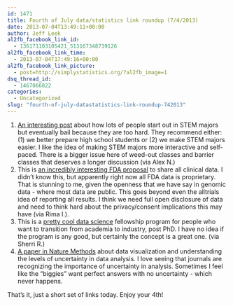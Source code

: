 ```yaml
---
id: 1471
title: Fourth of July data/statistics link roundup (7/4/2013)
date: 2013-07-04T13:49:11+00:00
author: Jeff Leek
al2fb_facebook_link_id:
  - 136171103105421_513167348739126
al2fb_facebook_link_time:
  - 2013-07-04T17:49:16+00:00
al2fb_facebook_link_picture:
  - post=http://simplystatistics.org/?al2fb_image=1
dsq_thread_id:
  - 1467066822
categories:
  - Uncategorized
slug: "fourth-of-july-datastatistics-link-roundup-742013"
---
```

  1. [An interesting post](http://www.slate.com/blogs/moneybox/2013/07/01/science_majors_are_hard_that_s_why_people_don_t_do_them.html) about how lots of people start out in STEM majors but eventually bail because they are too hard. They recommend either: (1) we better prepare high school students or (2) we make STEM majors easier. I like the idea of making STEM majors more interactive and self-paced. There is a bigger issue here of weed-out classes and barrier classes that deserves a longer discussion (via Alex N.)
  2. This is [an incredibly interesting FDA proposal](http://www.gpo.gov/fdsys/pkg/FR-2013-06-04/html/2013-13083.htm) to share all clinical data. I didn't know this, but apparently right now all FDA data is proprietary. That is stunning to me, given the openness that we have say in genomic data - where most data are public. This goes beyond even the alltrials idea of reporting all results. I think we need full open disclosure of data and need to think hard about the privacy/consent implications this may have (via Rima I.).
  3. This is a [pretty cool data science](http://insightdatascience.com/) fellowship program for people who want to transition from academia to industry, post PhD. I have no idea if the program is any good, but certainly the concept is a great one. (via Sherri R.)
  4. [A paper in Nature Methods](http://www.nature.com/nmeth/journal/v10/n7/full/nmeth.2530.html?utm_content=buffercf9e7&utm_source=buffer&utm_medium=twitter&utm_campaign=Buffer) about data visualization and understanding the levels of uncertainty in data analysis. I love seeing that journals are recognizing the importance of uncertainty in analysis. Sometimes I feel like the "biggies" want perfect answers with no uncertainty - which never happens.

That's it, just a short set of links today. Enjoy your 4th!
